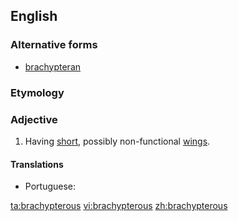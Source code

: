 ==English==

===Alternative forms===
* [[brachypteran]]

===Etymology===
{{confix|brachy|pterous|lang=en}}

===Adjective===
{{en-adj|-}}

# {{context|zoology|lang=en}} Having [[short]], possibly non-functional [[wings]].

====Translations====
{{trans-top|having short wings}}
* Portuguese: {{t|pt|braquíptero}}
{{trans-mid}}
{{trans-bottom}}

[[ta:brachypterous]]
[[vi:brachypterous]]
[[zh:brachypterous]]